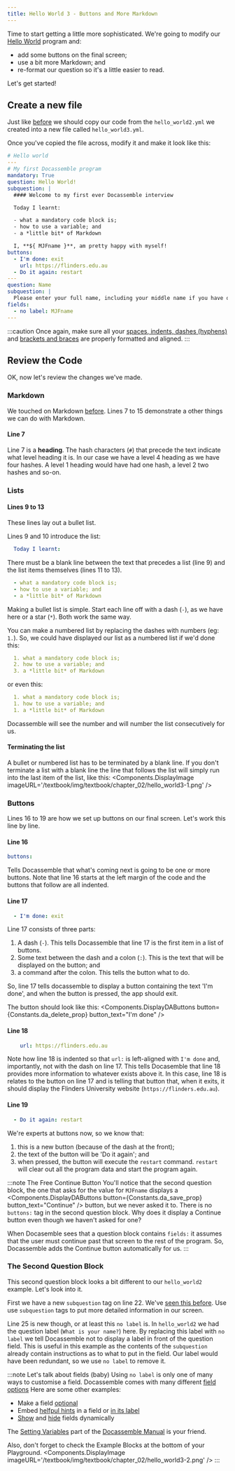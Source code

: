 ```yaml
---
title: Hello World 3 - Buttons and More Markdown
---
```


Time to start getting a little more sophisticated.  We're going to modify our
[Hello World](00-20) program and:

* add some buttons on the final screen;
* use a bit more Markdown; and
* re-format our question so it's a little easier to read.

Let's get started!

## Create a new file
Just like [before](00-20#create-a-new-file) we should copy our code from
the `hello_world2.yml` we created into a new file called `hello_world3.yml`.

Once you've copied the file across, modify it and make it look like this:
```yaml title='hello_world3.yml' showLineNumbers
# Hello world
---
# My first Docassemble program
mandatory: True
question: Hello World!
subquestion: |
  #### Welcome to my first ever Docassemble interview

  Today I learnt:

  - what a mandatory code block is;
  - how to use a variable; and
  - a *little bit* of Markdown

  I, **${ MJFname }**, am pretty happy with myself!
buttons:
  - I'm done: exit
    url: https://flinders.edu.au
  - Do it again: restart
---
question: Name
subquestion: |
  Please enter your full name, including your middle name if you have one
fields:
  - no label: MJFname
---
```
:::caution
Once again, make sure all your [spaces, indents, dashes (hyphens)](00-10#indents-spacing-and-dashes-oh-my)
and [brackets and braces](00-20#mako) are properly formatted and aligned.
:::

## Review the Code
OK, now let's review the changes we've made.

### Markdown
We touched on Markdown [before](00-20#markdown).  Lines 7 to 15 demonstrate
a other things we can do with Markdown.

#### Line 7
Line 7 is a **heading**.  The hash characters (`#`) that precede the text indicate
what level heading it is.  In our case we have a level 4 heading as we have 
four hashes.  A level 1 heading would have had one hash, a level 2 two hashes
and so-on.

### Lists
#### Lines 9 to 13
These lines lay out a bullet list.  

Lines 9 and 10 introduce the list:
```yaml
  Today I learnt:

```
There must be a blank line between the text that precedes a list (line 9) and
the list items themselves (lines 11 to 13). 
```yaml
  - what a mandatory code block is;
  - how to use a variable; and
  - a *little bit* of Markdown
```
Making a bullet list is simple.  Start each line off with a dash (`-`), as
we have here or a star (`*`).  Both work the same way.

You can make a numbered list by replacing the dashes with numbers (eg: `1.`).
So, we could have displayed our list as a numbered list if we'd done this:
```yaml
  1. what a mandatory code block is;
  2. how to use a variable; and
  3. a *little bit* of Markdown
```
or even this:
```yaml
  1. what a mandatory code block is;
  1. how to use a variable; and
  1. a *little bit* of Markdown
```
Docassemble will see the number and will number the list consecutively for us.

#### Terminating the list
A bullet or numbered list has to be terminated by a blank line.  If you don't
terminate a list with a blank line the line that follows the list will simply
run into the last item of the list, like this:
<Components.DisplayImage imageURL='/textbook/img/textbook/chapter_02/hello_world3-1.png' />

### Buttons
Lines 16 to 19 are how we set up buttons on our final screen.  Let's work 
this line by line.

#### Line 16
```yaml
buttons:
```
Tells Docassemble that what's coming next is going to be one or more buttons.
Note that line 16 starts at the left margin of the code and the buttons that
follow are all indented.

#### Line 17
```yaml
  - I'm done: exit
```
Line 17 consists of three parts:
1. A dash (`-`).  This tells Docassemble that line 17 is the first item in
a list of buttons.
1. Some text between the dash and a colon (`:`).  This is the text that will 
be displayed on the button; and
1. a command after the colon.  This tells the button what to do.

So, line 17 tells docassemble to display a button containing the text
'I'm done', and when the button is pressed, the app should exit.

The button should look like this: <Components.DisplayDAButtons button={Constants.da_delete_prop} button_text="I'm done" />

#### Line 18
```yaml
    url: https://flinders.edu.au
```
Note how line 18 is indented so that `url:` is left-aligned with `I'm done` and,
importantly, not with the dash on line 17.  This tells Docasemble that line 18
provides more information to whatever exists above it.  In this case, line 18
is relates to the button on line 17 and is telling that button that, when 
it exits, it should display the Flinders University
website (`https://flinders.edu.au`).

#### Line 19
```yaml
  - Do it again: restart
```
We're experts at buttons now, so we know that:
1. this is a new button (because of the dash at the front);
1. the text of the button will be 'Do it again'; and
1. when pressed, the button will execute the `restart` command.  `restart`
will clear out all the program data and start the program again.

:::note The Free Continue Button
You'll notice that the second
question block, the one that asks for the value for `MJFname` displays
a <Components.DisplayDAButtons button={Constants.da_save_prop} button_text="Continue" />
button, but we never asked it to.  There is no `buttons:` tag in the 
second question block.  Why does it display a Continue button even though
we haven't asked for one?

When Docasemble sees that a question block contains `fields:` it assumes that
the user must continue past that screen to the rest of the program.  So, 
Docassemble adds the Continue button automatically for us.
:::

### The Second Question Block
This second question block looks a bit different to our `hello_world2` example.
Let's look into it.

First we have a new `subquestion` tag on line 22.
We've [seen this before](./00-10#lines-4-and-5).
Use use `subquestion` tags to put more detailed information in our screen.

Line 25 is new though, or at least this `no label` is.  In `hello_world2`
we had the question label (`What is your name?`) here.  By replacing this 
label with `no label` we tell Docassemble not to display a label in front
of the question field.  This is useful in this example as the contents of
the `subquestion` already contain instructions as to what to put in the field.
Our label would have been redundant, so we use `no label` to remove it.

:::note Let's talk about fields (baby)
Using `no label` is only one of many ways to customise a field.  Docassemble
comes with many different [field options](https://docassemble.org/docs/fields.html#fields%20options)  Here are some
other examples:
* Make a field [optional](https://docassemble.org/docs/fields.html#required)
* Embed [helfpul hints](https://docassemble.org/docs/fields.html#hint)
in a field or [in its label](https://docassemble.org/docs/fields.html#help)
* [Show](https://docassemble.org/docs/fields.html#show%20if) and
[hide](https://docassemble.org/docs/fields.html#hide%20if) fields dynamically

The [Setting Variables](https://docassemble.org/docs/fields.html) part of the
[Docassemble Manual](https://docassemble.org/docs.html) is your friend.  

Also, don't forget to check the Example Blocks at the bottom of your Playground.
<Components.DisplayImage imageURL='/textbook/img/textbook/chapter_02/hello_world3-2.png' />
:::



